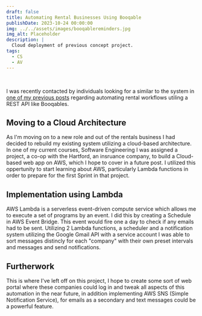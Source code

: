 ```yaml
---
draft: false
title: Automating Rental Businesses Using Booqable
publishDate: 2023-10-24 00:00:00
img: ../../assets/images/booqablereminders.jpg
img_alt: Placeholder
description: |
  Cloud deployment of previous concept project.
tags:
  - CS
  - AV
---
```

<div class="h-0" style="visibility:hidden">![Sample Image](../../assets/images/booqablereminders.jpg)</div>


I was recently contacted by individuals looking for a similar to the system in [one of my previous posts](./booqablereminders) regarding automating rental workflows utiling a REST API like Booqables.

## Moving to a Cloud Architecture
As I'm moving on to a new role and out of the rentals business I had decided to rebuild my existing system utilizing a cloud-based architecture. In one of my current courses, Software Engineering I was assigned a project, a co-op with the Hartford, an insruance company, to build a Cloud-based web app on AWS, which I hope to cover in a future post. I utilized this oppertunity to start learning about AWS, particularly Lambda functions in order to prepare for the first Sprint in that project.

## Implementation using Lambda
AWS Lambda is a serverless event-driven compute service which allows me to execute a set of programs by an event. I did this by creating a Schedule in AWS Event Bridge. This event would fire one a day to check if any emails had to be sent. Utilizing 2 Lambda functions, a scheduler and a notification system utilizing the Google Gmail API with a service account I was able to sort messages distincly for each "company" with their own preset intervals and messages and send notifications.

## Furtherwork
This is where I've left off on this project, I hope to create some sort of web portal where these companies could log in and tweak all aspects of this automation in the near future, in addition implementing AWS SNS (Simple Notification Service), for emails as a secondary and text messages could be a powerful feature.